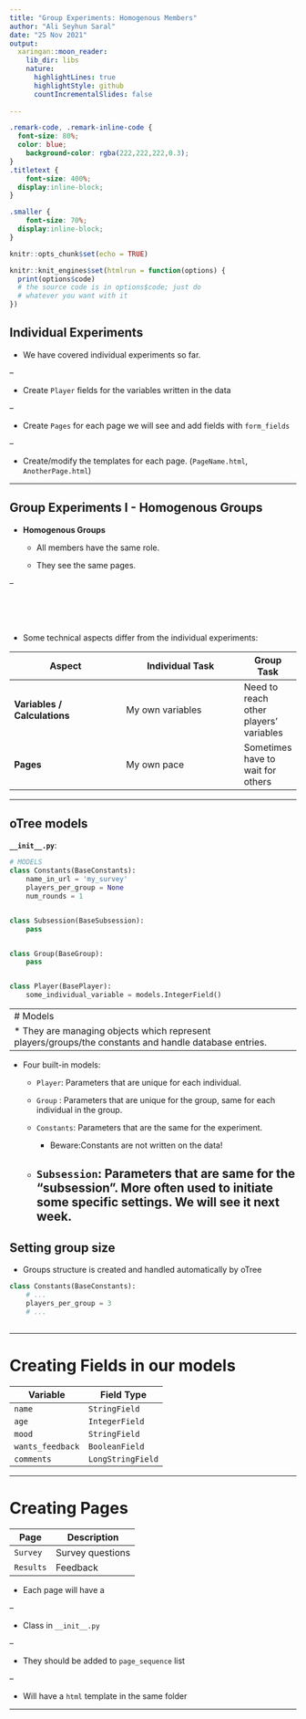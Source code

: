 ```yaml
---
title: "Group Experiments: Homogenous Members"
author: "Ali Seyhun Saral"
date: "25 Nov 2021"
output: 
  xaringan::moon_reader:
    lib_dir: libs
    nature:
      highlightLines: true
      highlightStyle: github
      countIncrementalSlides: false
  
---
```

```css
.remark-code, .remark-inline-code {
  font-size: 80%;
  color: blue;
	background-color: rgba(222,222,222,0.3);
}
.titletext {
	font-size: 400%;
  display:inline-block; 
}

.smaller {
	font-size: 70%;
  display:inline-block; 
}
```

```r
knitr::opts_chunk$set(echo = TRUE)

knitr::knit_engines$set(htmlrun = function(options) {
  print(options$code)
  # the source code is in options$code; just do
  # whatever you want with it
})
```
## Individual Experiments
* We have covered individual experiments so far.

--

* Create `Player` fields for the variables written in the data

--

* Create `Pages` for each page we will see and add fields with `form_fields`

--

* Create/modify the templates for each page. (`PageName.html`, `AnotherPage.html`)

---

## Group Experiments I - Homogenous Groups
* **Homogenous Groups** 

  * All members have the same role.
  
  * They see the same pages.

--


<br><br><br>

* Some technical aspects differ from the individual experiments:

| Aspect                     | Individual Task        | Group Task                                     |
| -----------------          | ------------------     | --------                                       |
| **Variables / Calculations** | My own variables   | Need to reach other players' variables        |
| **Pages**                  | My own pace | Sometimes have to wait for others|

---

## oTree models
**`__init__.py`**:
```python
# MODELS
class Constants(BaseConstants):
    name_in_url = 'my_survey'
    players_per_group = None
    num_rounds = 1


class Subsession(BaseSubsession):
    pass


class Group(BaseGroup):
    pass


class Player(BasePlayer):
    some_individual_variable = models.IntegerField()
```

---
# Models
* They are managing objects which represent players/groups/the constants and handle database entries.
--

* Four built-in models:
  * `Player`: Parameters that are unique for each individual.
  
  * `Group` : Parameters that are unique for the group, same for each individual in the group.
  
  * `Constants`: Parameters that are the same for the experiment.
     * Beware:Constants are not written on the data!
  
  * `Subsession`: Parameters that are same for the "subsession". More often used to initiate some specific settings. We will see it next week.
---

## Setting group size

* Groups structure is created and handled automatically by oTree

```python
class Constants(BaseConstants):
    # ...
    players_per_group = 3
    # ...
    
```
---






# Creating Fields in our models

| Variable          |  Field Type      |
|-------------------|------------------|
| `name`            | `StringField`    |
| `age`             | `IntegerField`   | 
| `mood`            | `StringField`    |
| `wants_feedback`  | `BooleanField`   |
| `comments`        | `LongStringField`|


---

# Creating Pages

| Page                |  Description      |
|---------------------|-------------------|
| `Survey`            |  Survey questions |
| `Results`           |  Feedback         |

* Each page will have a 

--

  * Class in `__init__.py` 
  
--

  * They should be added to `page_sequence` list
  
--

  * Will have a `html` template in the same folder

---
